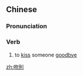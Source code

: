 {{also|吻别}}
==Chinese==
{{zh-forms|s=吻别}}

===Pronunciation===
{{zh-pron
|m=wěnbié
|c=man5 bit6
|cat=v
}}

===Verb===
{{zh-verb}}

# to [[kiss]] someone [[goodbye]]

[[zh:吻別]]